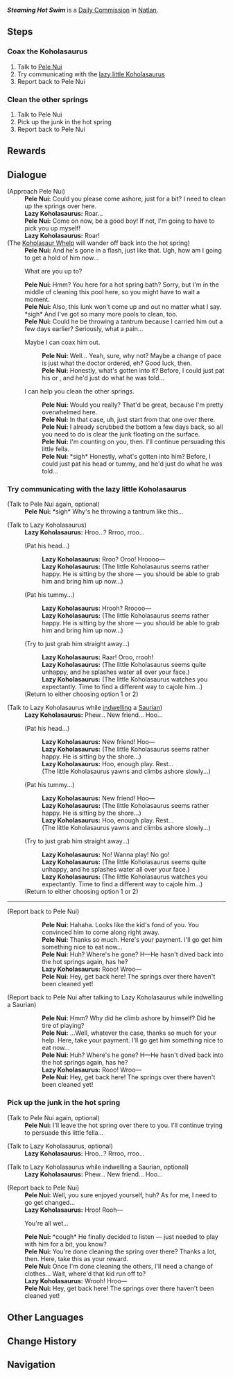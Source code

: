 {{Quest Infobox
|id            = 25025
|type          = Commission
|image         = Commission Steaming Hot Swim.png
|startLocation = {{LL|"People of the Springs"|,}} [[Natlan]]
|region        = Natlan
|area          = Toyac Springs
|subarea       = "People of the Springs"
|requirement   = <!--Any quest that needs to be completed first-->
|rewards       = 
|otherRewards  = AR-Dependent Rewards
|characters    = Lazy Koholasaurus; Pele Nui
|npc           = Pele Nui
}}
'''''Steaming Hot Swim''''' is a [[Daily Commission]] in {{LL|"People of the Springs"|,}} [[Natlan]].

==Steps==
===Coax the Koholasaurus===
# Talk to [[Pele Nui]]
# Try communicating with the [[Lazy Koholasaurus|lazy little Koholasaurus]]
# Report back to Pele Nui

===Clean the other springs===
# Talk to Pele Nui
# Pick up the junk in the hot spring	
# Report back to Pele Nui

==Rewards==
{{Commission Rewards|full}}

==Dialogue==
{{Quest Description|Pele Nui of the People of the Springs seems to have encountered some trouble...}}
{{Dialogue Start}}
;(Approach Pele Nui)
:'''Pele Nui:''' Could you please come ashore, just for a bit? I need to clean up the springs over here.
:'''Lazy Koholasaurus:''' Roar...
:'''Pele Nui:''' Come on now, be a good boy! If not, I'm going to have to pick you up myself!
:'''Lazy Koholasaurus:''' Roar!
;(The [[Koholasaur Whelp]] will wander off back into the hot spring)
:'''Pele Nui:''' And he's gone in a flash, just like that. Ugh, how am I going to get a hold of him now...
:{{DIcon}} What are you up to?
:'''Pele Nui:''' Hmm? You here for a hot spring bath? Sorry, but I'm in the middle of cleaning this pool here, so you might have to wait a moment.
:'''Pele Nui:''' Also, this lunk won't come up and out no matter what I say. *sigh* And I've got so many more pools to clean, too.
:'''Pele Nui:''' Could he be throwing a tantrum because I carried him out a few days earlier? Seriously, what a pain...
:{{DIcon}} Maybe I can coax him out.
::'''Pele Nui:''' Well... Yeah, sure, why not? Maybe a change of pace is just what the doctor ordered, eh? Good luck, then.
::'''Pele Nui:''' Honestly, what's gotten into it? Before, I could just pat his {{Color|buzzword|head}} or {{Color|buzzword|tummy}}, and he'd just do what he was told...
:{{DIcon}} I can help you clean the other springs.
::'''Pele Nui:''' Would you really? That'd be great, because I'm pretty overwhelmed here.
::'''Pele Nui:''' In that case, uh, just start from that one over there.
::'''Pele Nui:''' I already scrubbed the bottom a few days back, so all you need to do is clear the junk floating on the surface.
::'''Pele Nui:''' I'm counting on you, then. I'll continue persuading this little fella.
::'''Pele Nui:''' *sigh* Honestly, what's gotten into him? Before, I could just pat his head or tummy, and he'd just do what he was told...

===Try communicating with the lazy little Koholasaurus===
;(Talk to Pele Nui again, optional)
:'''Pele Nui:''' *sigh* Why's he throwing a tantrum like this...

;(Talk to Lazy Koholasaurus)
:'''Lazy Koholasaurus:''' Hroo...? Rrroo, rroo...
:{{DIcon}} (Pat his head...)
::'''Lazy Koholasaurus:''' Rroo? Oroo! Hroooo&mdash;
::'''Lazy Koholasaurus:''' (The little Koholasaurus seems rather happy. He is sitting by the shore &mdash; you should be able to grab him and bring him up now...)
::{{Black Screen|The little Koholasaurus finally quiets down. You carefully carry him up onto the shore...}}
:{{DIcon}} (Pat his tummy...)
::'''Lazy Koholasaurus:''' Hrooh? Rroooo&mdash;
::'''Lazy Koholasaurus:''' (The little Koholasaurus seems rather happy. He is sitting by the shore &mdash; you should be able to grab him and bring him up now...)
::{{Black Screen|The little Koholasaurus finally quiets down. You carefully carry him up onto the shore...}}
:{{DIcon}} (Try to just grab him straight away...)
::'''Lazy Koholasaurus:''' Raar! Oroo, rrooh!
::'''Lazy Koholasaurus:''' (The little Koholasaurus seems quite unhappy, and he splashes water all over your face.)
::'''Lazy Koholasaurus:''' (The little Koholasaurus watches you expectantly. Time to find a different way to cajole him...)
:;(Return to either choosing option 1 or 2)

;(Talk to Lazy Koholasaurus while [[indwelling]] a [[Saurian]])
:'''Lazy Koholasaurus:''' Phew... New friend... Hoo...
:{{DIcon}} (Pat his head...)
::'''Lazy Koholasaurus:''' New friend! Hoo&mdash;
::'''Lazy Koholasaurus:''' (The little Koholasaurus seems rather happy. He is sitting by the shore...)
::'''Lazy Koholasaurus:''' Hoo, enough play. Rest...
::(The little Koholasaurus yawns and climbs ashore slowly...)
:{{DIcon}} (Pat his tummy...)
::'''Lazy Koholasaurus:''' New friend! Hoo&mdash;
::'''Lazy Koholasaurus:''' (The little Koholasaurus seems rather happy. He is sitting by the shore...)
::'''Lazy Koholasaurus:''' Hoo, enough play. Rest...
::(The little Koholasaurus yawns and climbs ashore slowly...)
:{{DIcon}} (Try to just grab him straight away...)
::'''Lazy Koholasaurus:''' No! Wanna play! No go!
::'''Lazy Koholasaurus:''' (The little Koholasaurus seems quite unhappy, and he splashes water all over your face.)
::'''Lazy Koholasaurus:''' (The little Koholasaurus watches you expectantly. Time to find a different way to cajole him...)
:;(Return to either choosing option 1 or 2)
----
;(Report back to Pele Nui)
::'''Pele Nui:''' Hahaha. Looks like the kid's fond of you. You convinced him to come along right away.
::'''Pele Nui:''' Thanks so much. Here's your payment. I'll go get him something nice to eat now...
::'''Pele Nui:''' Huh? Where's he gone? H&mdash;He hasn't dived back into the hot springs again, has he?
::'''Lazy Koholasaurus:''' Rooo! Wroo&mdash;
::'''Pele Nui:''' Hey, get back here! The springs over there haven't been cleaned yet!

;(Report back to Pele Nui after talking to Lazy Koholasaurus while indwelling a Saurian)
::'''Pele Nui:''' Hmm? Why did he climb ashore by himself? Did he tire of playing?
::'''Pele Nui:'''  ...Well, whatever the case, thanks so much for your help. Here, take your payment. I'll go get him something nice to eat now...
::'''Pele Nui:''' Huh? Where's he gone? H&mdash;He hasn't dived back into the hot springs again, has he?
::'''Lazy Koholasaurus:''' Rooo! Wroo&mdash;
::'''Pele Nui:''' Hey, get back here! The springs over there haven't been cleaned yet!
:{{Black Screen|The little Koholasaurus jumps joyously toward the other hot spring, with the shouting Pele Nui in hot pursuit...}}

===Pick up the junk in the hot spring===
;(Talk to Pele Nui again, optional)
:'''Pele Nui:''' I'll leave the hot spring over there to you. I'll continue trying to persuade this little fella...

;(Talk to Lazy Koholasaurus, optional)
:'''Lazy Koholasaurus:''' Hroo...? Rrroo, rroo...

;(Talk to Lazy Koholasaurus while indwelling a Saurian, optional)
:'''Lazy Koholasaurus:''' Phew... New friend... Hoo...

;(Report back to Pele Nui)
:'''Pele Nui:''' Well, you sure enjoyed yourself, huh? As for me, I need to go get changed...
:'''Lazy Koholasaurus:''' Hroo! Rooh&mdash;
:{{DIcon}} You're all wet...
:'''Pele Nui:''' *cough* He finally decided to listen &mdash; just needed to play with him for a bit, you know?
:'''Pele Nui:''' You're done cleaning the spring over there? Thanks a lot, then. Here, take this as your reward.
:'''Pele Nui:''' Once I'm done cleaning the others, I'll need a change of clothes... Wait, where'd that kid run off to?
:'''Lazy Koholasaurus:''' Wrooh! Hroo&mdash;
:'''Pele Nui:''' Hey, get back here! The springs over there haven't been cleaned yet!
:{{Black Screen|The little Koholasaurus jumps joyously toward the other hot spring, with the shouting Pele Nui in hot pursuit...}}
{{Dialogue End}}

==Other Languages==
{{Other Languages
|en       = Steaming Hot Swim
|zhs      = 热乎乎的鳍游
|zhs_rm   = 
|zht      = 熱乎乎的鰭游
|zht_rm   = 
|zh_tl    = 
|ja       = ポカポカのコホラ竜
|ja_rm    = Pokapoka no Kohoraryuu
|ja_tl    = Pleasantly Warm Koholasaurus
|ko       = 따끈따끈한 어룡
|ko_tl    = 
|es       = Problemas en el Koholaspa
|es_tl    = Problems in the Kohola-spa
|fr       = Nage en eau chaude
|fr_tl    = Swimming in Warm Water
|ru       = Купание в горячей воде
|ru_tl    = 
|th       = การว่ายน้ำที่ร้อนระอุ
|th_rm    = 
|th_tl    = 
|vi       = Suối Nước Nóng Của Koholasaur
|vi_tl    = 
|de       = Dampfendes heißes Schwimmen
|de_tl    = Steaming Hot Swim
|id       = Berenang Panas-Panas
|id_tl    = Hot Swim
|pt       = Banho Fervendo
|pt_tl    = 
|tr       = Buharlı Yüzmece
|tr_tl    = 
|it       = Un tuffo dove l'acqua è più... calda
|it_tl    = 
}}

==Change History==
{{Change History|5.0}}

==Navigation==
{{Commission Navbox|Natlan}}